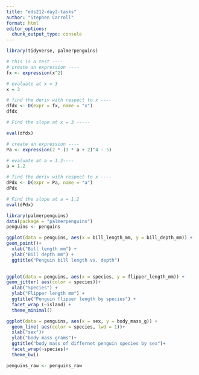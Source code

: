 ```yaml
---
title: "eds212-day2-tasks"
author: "Stephen Carroll"
format: html
editor_options: 
  chunk_output_type: console
---
```


```r
library(tidyverse, palmerpenguins)


```

```r
# this is a test ----
# create an expression ----
fx <- expression(x^2)

# evaluate at x = 3
x = 3

# find the deriv with respect to x ----
dfdx <- D(expr = fx, name = "x")
dfdx

# Find the slope at x = 3 -----

eval(dfdx)
```

```r
# create an expression ----
Pa <- expression(2 * (3 * a + 2)^4 - 5)

# evaluate at a = 1.2----
a = 1.2

# find the deriv with respect to x ----
dPdx <- D(expr = Pa, name = "a")
dPdx

# Find the slope at a = 1.2
eval(dPdx)
```

```r
library(palmerpenguins)
data(package = "palmerpenguins")
penguins <- penguins
```

```r
ggplot(data = penguins, aes(x = bill_length_mm, y = bill_depth_mm)) +
geom_point()+
  xlab("Bill length mm") +
  ylab("Bill depth mm") +
  ggtitle("Penguin bill length vs. depth")
  

```

```r
ggplot(data = penguins, aes(x = species, y = flipper_length_mm)) +
geom_jitter( aes(color = species))+
  xlab("Species") +
  ylab("Flipper length mm") +
  ggtitle("Penguin flipper length by species") +
  facet_wrap (~island) +
  theme_minimal()
```

```r
ggplot(data = penguins, aes(x = sex, y = body_mass_g)) +
  geom_line( aes(color = species, lwd = 1))+
  xlab("sex")+
  ylab("body mass grams")+
  ggtitle("body mass of differnet penguin species by sex")+
  facet_wrap(~species)+
  theme_bw()

```

```r
penguins_raw <- penguins_raw
```




